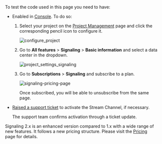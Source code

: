 
To test the code used in this page you need to have:

<PlatformPrerequisites />

- Enabled <Vg k="MESS" /> in [<Vg k="COMPANY" /> Console](https://console.agora.io/v2). To do so:

    1. Select your project on the [Project Management](https://console.agora.io/v2/project-management) page and click the corresponding pencil icon to configure it.

        ![configure_project](/images/signaling/configure_project.png)

    1. Go to **All features** > **Signaling** > **Basic information** and select a data center in the dropdown.

        ![project_settings_signaling](/images/signaling/project_settings_signaling.png)

    1. Go to **Subscriptions** > **Signaling** and subscribe to a plan.

        ![signaling-pricing-page](/images/signaling/signaling-pricing-plans.png)

        Once subscribed, you will be able to unsubscribe from the same page.

- [Raised a support ticket](https://agora-ticket.agora.io/) to activate the Stream Channel, if necessary.

    The <Vg k="COMPANY" /> support team confirms activation through a ticket update.

<Admonition type="info" title="Note">Signaling 2.x is an enhanced version compared to 1.x with a wide range of new features. It follows a new pricing structure. Please visit the [Pricing](../overview/pricing) page for details. </Admonition>